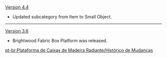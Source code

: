 {{Change History/Header}}
[[Version 4.4]]
* Updated subcategory from Item to Small Object.
----
[[Version 3.6]]
* Brightwood Fabric Box Platform was released.
<noinclude>
[[pt-br:Plataforma de Caixas de Madeira Radiante/Histórico de Mudanças]]
</noinclude>